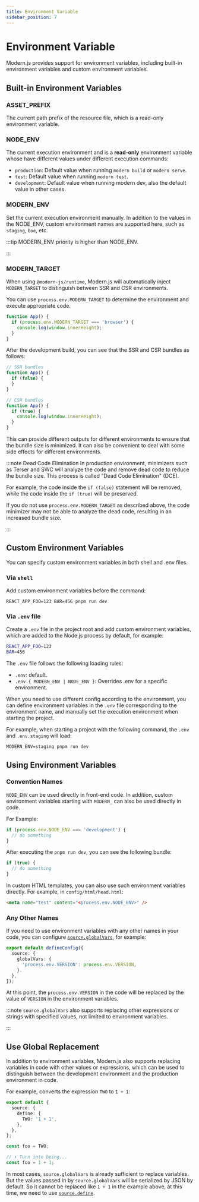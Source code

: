 ```yaml
---
title: Environment Variable
sidebar_position: 7
---
```

# Environment Variable

Modern.js provides support for environment variables, including built-in environment variables and custom environment variables.

## Built-in Environment Variables

### ASSET_PREFIX

The current path prefix of the resource file, which is a read-only environment variable.

### NODE_ENV

The current execution environment and is a **read-only** environment variable whose have different values under different execution commands:

- `production`: Default value when running `modern build` or `modern serve`.
- `test`: Default value when running `modern test`.
- `development`: Default value when running modern dev, also the default value in other cases.

### MODERN_ENV

Set the current execution environment manually. In addition to the values in the NODE_ENV, custom environment names are supported here, such as `staging`, `boe`, etc.

:::tip
MODERN_ENV priority is higher than NODE_ENV.

:::

### MODERN_TARGET

When using `@modern-js/runtime`, Modern.js will automatically inject `MODERN_TARGET` to distinguish between SSR and CSR environments.

You can use `process.env.MODERN_TARGET` to determine the environment and execute appropriate code.

```ts title="App.tsx"
function App() {
  if (process.env.MODERN_TARGET === 'browser') {
    console.log(window.innerHeight);
  }
}
```

After the development build, you can see that the SSR and CSR bundles as follows:

```js title="dist/bundles/main.js"
// SSR bundles
function App() {
  if (false) {
  }
}
```

```js title="dist/static/main.js"
// CSR bundles
function App() {
  if (true) {
    console.log(window.innerHeight);
  }
}
```

This can provide different outputs for different environments to ensure that the bundle size is minimized. It can also be convenient to deal with some side effects for different environments.

:::note Dead Code Elimination
In production environment, minimizers such as Terser and SWC will analyze the code and remove dead code to reduce the bundle size. This process is called "Dead Code Elimination" (DCE).

For example, the code inside the `if (false)` statement will be removed, while the code inside the `if (true)` will be preserved.

If you do not use `process.env.MODERN_TARGET` as described above, the code minimizer may not be able to analyze the dead code, resulting in an increased bundle size.

:::

## Custom Environment Variables

You can specify custom environment variables in both shell and .env files.

### Via `shell`

Add custom environment variables before the command:

```shell
REACT_APP_FOO=123 BAR=456 pnpm run dev
```

### Via `.env` file

Create a `.env` file in the project root and add custom environment variables, which are added to the Node.js process by default, for example:

```bash
REACT_APP_FOO=123
BAR=456
```

The `.env` file follows the following loading rules:

- `.env`: default.
- `.env.{ MODERN_ENV | NODE_ENV }`: Overrides .env for a specific environment.

When you need to use different config according to the environment, you can define environment variables in the `.env` file corresponding to the environment name, and manually set the execution environment when starting the project.

For example, when starting a project with the following command, the `.env` and `.env.staging` will load:

```shell
MODERN_ENV=staging pnpm run dev
```

## Using Environment Variables

### Convention Names

`NODE_ENV` can be used directly in front-end code. In addition, custom environment variables starting with `MODERN_` can also be used directly in code.

For Example:

```js
if (process.env.NODE_ENV === 'development') {
  // do something
}
```

After executing the `pnpm run dev`, you can see the following bundle:

```js
if (true) {
  // do something
}
```

In custom HTML templates, you can also use such environment variables directly. For example, in `config/html/head.html`:

```html
<meta name="test" content="<process.env.NODE_ENV>" />
```

### Any Other Names

If you need to use environment variables with any other names in your code, you can configure [`source.globalVars`](/configure/app/source/global-vars), for example:

```ts title="modern.config.ts"
export default defineConfig({
  source: {
    globalVars: {
      'process.env.VERSION': process.env.VERSION,
    }.
  },
});
```

At this point, the `process.env.VERSION` in the code will be replaced by the value of `VERSION` in the environment variables.

:::note
`source.globalVars` also supports replacing other expressions or strings with specified values, not limited to environment variables.

:::

## Use Global Replacement

In addition to environment variables, Modern.js also supports replacing variables in code with other values or expressions, which can be used to distinguish between the development environment and the production environment in code.

For example, converts the expression `TWO` to `1 + 1`:

```ts
export default {
  source: {
    define: {
      TWO: '1 + 1',
    },
  },
};
```

```ts
const foo = TWO;

// ⬇️ Turn into being...
const foo = 1 + 1;
```

In most cases, `source.globalVars` is already sufficient to replace variables. But the values passed in by `source.globalVars` will be serialized by JSON by default. So it cannot be replaced like `1 + 1` in the example above, at this time, we need to use [`source.define`](/configure/app/source/define).
